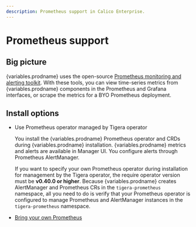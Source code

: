 ```yaml
---
description: Prometheus support in Calico Enterprise.
---
```



# Prometheus support

## Big picture

{variables.prodname} uses the open-source [Prometheus monitoring and alerting toolkit](https://prometheus.io/docs/introduction/overview/). With these tools, you can view time-series metrics from {variables.prodname} components in the Prometheus and Grafana interfaces, or scrape the metrics for a BYO Prometheus deployment.

## Install options

- Use Prometheus operator managed by Tigera operator

  You install the {variables.prodname} Prometheus operator and CRDs during {variables.prodname} installation. {variables.prodname} metrics and alerts are available in Manager UI. You configure alerts through Prometheus AlertManager.

  If you want to specify your own Prometheus operator during installation for management by the Tigera operator, the require operator version must be **v0.40.0 or higher**. Because {variables.prodname} creates AlertManager and Prometheus CRs in the `tigera-prometheus` namespace, all you need to do is verify that your Prometheus operator is configured to manage Prometheus and AlertManager instances in the `tigera-prometheus` namespace.

- [Bring your own Prometheus](byo-prometheus.mdx)

